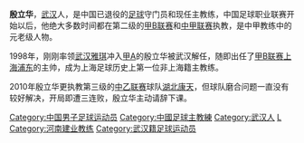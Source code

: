 {{Football manager infobox
| playername = 殷立华
| fullname = 殷立华
| englishfullname = Yin Lihua
| countryofbirth = {{CHN}}
| cityofbirth = [[湖北|湖北]][[武汉|武汉]]
| dateofbirth = 1955年
| height = 
| position = [[守门员|守门员]]
| currentclub = 
| years =
| clubs = [[湖北足球队|湖北队]]
| caps(goals) =
| manageryears = 1988－1993年<br/>1994－1997年<br/>1998－1999年<br/>2000年<br/>2001年<br/>2002－2003年<br/>2004－2005年<br/>2006年<br/>2008－2009年<br/>2009年<br/>2010年
| managerclubs = [[湖北足球队|湖北队]]<br/>[[湖北武汉职业足球俱乐部|武汉雅琪]]<br/>[[陕西宝荣足球俱乐部|上海浦东]]<br/>[[湖北武汉职业足球俱乐部|武汉红桃K]]<br/>[[厦门蓝狮足球俱乐部|厦门厦新]]<br/>[[青岛海利丰|青岛海利丰]]<br/>[[河南建业|河南建业]]<br/>[[温州明日足球俱乐部|武汉雅琪]]<br/>[[上海浦东中邦足球俱乐部|无锡中邦]]''（助理教练）''<br/>[[青岛海利丰|青岛海利丰]]<br/>[[三峡大学足球俱乐部|湖北康天]]
|}}
'''殷立华'''{{BD|1955年||||Y}}，[[武汉|武汉]]人，是中国已退役的[[足球|足球]]守门员和现任主教练，中国足球职业联赛开始以后，他绝大多数时间都在第二级的[[甲B联赛|甲B联赛]]和[[中甲联赛|中甲联赛]]执教，是中甲教练中的元老级人物。

1998年，刚刚率领[[湖北武汉职业足球俱乐部|武汉雅琪]]冲入[[中国足球甲A联赛|甲A]]的殷立华被武汉解任，随即出任了[[甲B联赛|甲B联赛]][[陕西宝荣足球俱乐部|上海浦东]]的主帅，成为上海足球历史上第一位非上海籍主教练。

2010年殷立华更执教第三级的[[中国足球乙级联赛|中乙联赛]]球队[[三峡大学足球俱乐部|湖北康天]]，但球队磨合问题一直没有较好解决，开局即遭三连败，殷立华主动请辞下课。

{{武汉足球队主教练}}
{{1997年武汉雅琪名单}}
{{2000年武汉红桃K名单}}
{{2004年河南建业名单}}
{{2006年武汉雅琪名单}}
{{2010年中乙分类名单湖北康天}}


{{DEFAULTSORT:YIN Lihua}}
[[Category:中国男子足球运动员|Category:中国男子足球运动员]]
[[Category:中國足球主教練|Category:中國足球主教練]]
[[Category:武汉人|Category:武汉人]]
[[Category:殷姓|L]]
[[Category:河南建业教练|Category:河南建业教练]]
[[Category:武汉籍足球运动员|Category:武汉籍足球运动员]]